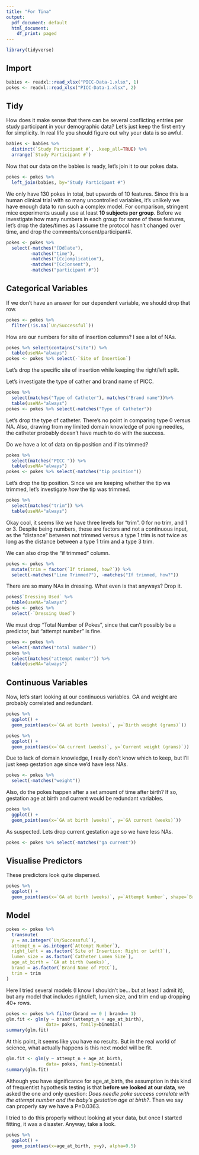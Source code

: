 ```yaml
---
title: "For Tina"
output:
  pdf_document: default
  html_document:
    df_print: paged
---
```


```r
library(tidyverse)
```

## Import
```r
babies <- readxl::read_xlsx("PICC-Data-1.xlsx", 1)
pokes <- readxl::read_xlsx("PICC-Data-1.xlsx", 2)
```

## Tidy

How does it make sense that there can be several conflicting entries per study participant in your demographic data? Let's just keep the first entry for simplicity. In real life you should figure out why your data is so awful.
```r
babies <- babies %>%
  distinct(`Study Participant #`, .keep_all=TRUE) %>%
  arrange(`Study Participant #`)
```

Now that our data on the babies is ready, let's join it to our pokes data. 
```r
pokes <- pokes %>%
  left_join(babies, by="Study Participant #")
```

We only have 130 pokes in total, but upwards of 10 features. Since this is a human clinical trial with so many uncontrolled variables, it's unlikely we have enough data to run such a complex model. For comparison, stringent mice experiments usually use at least **10 subjects per group**. Before we  investigate how many numbers in each group for some of these features, let's drop the dates/times as I assume the protocol hasn't changed over time, and drop the comments/consent/participant#.

```r
pokes <- pokes %>%
  select(-matches("[Dd]ate"),
         -matches("time"),
         -matches("[Cc]omplication"),
         -matches("[Cc]onsent"),
         -matches("participant #"))
```

## Categorical Variables
If we don't have an answer for our dependent variable, we should drop that row.
```r
pokes <- pokes %>%
  filter(!is.na(`Un/Successful`))
```


How are our numbers for site of insertion columns? I see a lot of NAs.
```r
pokes %>% select(contains("site")) %>%
  table(useNA="always")
pokes <- pokes %>% select(-`Site of Insertion`)
```
Let's drop the specific site of insertion while keeping the right/left split.

Let's investigate the type of cather and brand name of PICC.
```r
pokes %>%
  select(matches("Type of Catheter"), matches("Brand name"))%>%
  table(useNA="always")
pokes <- pokes %>% select(-matches("Type of Catheter"))
```
Let's drop the type of catheter. There's no point in comparing type 0 versus NA. Also, drawing from my limited domain knowledge of poking needles, the catheter probably doesn't have much to do with the success.

Do we have a lot of data on tip position and if its trimmed?
```r
pokes %>%
  select(matches("PICC ")) %>%
  table(useNA="always")
pokes <- pokes %>% select(-matches("tip position"))
```

Let's drop the tip position. Since we are keeping whether the tip wa trimmed, let's investigate *how* the tip was trimmed.

```r
pokes %>%
  select(matches("trim")) %>%
  table(useNA="always")
```

Okay cool, it seems like we have three levels for "trim". 0 for no trim, and 1 or 3. Despite being numbers, these are factors and not a continuous input, as the "distance" between not trimmed versus a type 1 trim is not twice as long as the distance between a type 1 trim and a type 3 trim.

We can also drop the "if trimmed" column.
```r
pokes <- pokes %>%
  mutate(trim = factor(`If trimmed, how?`)) %>%
  select(-matches("Line Trimmed?"), -matches("If trimmed, how?"))
```

There are so many NAs in dressing. What even is that anyways? Drop it.
```r
pokes$`Dressing Used` %>%
  table(useNA="always")
pokes <- pokes %>%
  select(-`Dressing Used`)
```

We must drop "Total Number of Pokes", since that can't possibly be a predictor, but "attempt number" is fine.
```r
pokes <- pokes %>%
  select(-matches("total number"))
pokes %>%
  select(matches("attempt number")) %>%
  table(useNA="always")
```

## Continuous Variables
Now, let's start looking at our continuous variables. GA and weight are probably correlated and redundant.
```r
pokes %>%
  ggplot() +
  geom_point(aes(x=`GA at birth (weeks)`, y=`Birth weight (grams)`))
```

```r
pokes %>%
  ggplot() +
  geom_point(aes(x=`GA current (weeks)`, y=`Current weight (grams)`))
```

Due to lack of domain knowledge, I really don't know which to keep, but I'll just keep gestation age since we'd have less NAs.
```r
pokes <- pokes %>%
  select(-matches("weight"))
```

Also, do the pokes happen after a set amount of time after birth? If so, gestation age at birth and current would be redundant variables.
```r
pokes %>%
  ggplot() +
  geom_point(aes(x=`GA at birth (weeks)`, y=`GA current (weeks)`))
```

As suspected. Lets drop current gestation age so we have less NAs.
```r
pokes <- pokes %>% select(-matches("ga current"))
```

## Visualise Predictors

These predictors look quite dispersed.
```r
pokes %>%
  ggplot() +
  geom_point(aes(x=`GA at birth (weeks)`, y=`Attempt Number`, shape=`Brand Name of PICC`, color=trim ), alpha=0.5)
```

## Model
```r
pokes <- pokes %>%
  transmute(
  y = as.integer(`Un/Successful`),
  attempt_n = as.integer(`Attempt Number`),
  right_left = as.factor(`Site of Insertion: Right or Left?`),
  lumen_size = as.factor(`Catheter Lumen Size`),
  age_at_birth = `GA at birth (weeks)`,
  brand = as.factor(`Brand Name of PICC`),
  trim = trim
)
```

Here I tried several models (I know I shouldn't be... but at least I admit it), but any model that includes right/left, lumen size, and trim end up dropping 40+ rows.

```r
pokes <- pokes %>% filter(brand == 0 | brand== 1)
glm.fit <- glm(y ~ brand*(attempt_n + age_at_birth),
               data= pokes, family=binomial)
summary(glm.fit)
```

At this point, it seems like you have no results. But in the real world of science, what actually happens is this next model will be fit.
```r
glm.fit <- glm(y ~ attempt_n + age_at_birth,
               data= pokes, family=binomial)
summary(glm.fit)
```

Although you have significance for age_at_birth, the assumption in this kind of frequentist hypothesis testing is that **before we looked at our data**, we asked the one and only question: *Does needle poke success correlate with the attempt number and the baby's gestation age at birth?*. Then we say can properly say we have a P=0.0363.

I tried to do this properly without looking at your data, but once I started fitting, it was a disaster. Anyway, take a look.
```r
pokes %>%
  ggplot() +
  geom_point(aes(x=age_at_birth, y=y), alpha=0.5)
```